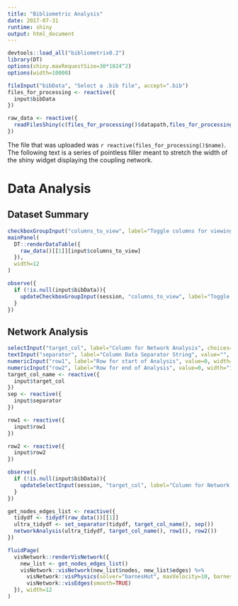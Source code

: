 ```yaml
---
title: "Bibliometric Analysis"
date: 2017-07-31
runtime: shiny
output: html_document
---
```

<style>
body {
  position: absolute;
  left: 20px;
}
</style>

``` r
devtools::load_all("bibliometrix0.2")
library(DT)
options(shiny.maxRequestSize=30*1024^2)
options(width=10000)
```

```r
fileInput("bibData", "Select a .bib file", accept=".bib")
files_for_processing <- reactive({
  input$bibData
})

raw_data <- reactive({
  readFilesShiny(c(files_for_processing()$datapath,files_for_processing()$name)) %>% convert2dfShiny()
})
```

The file that was uploaded was `r reactive(files_for_processing()$name)`. The following text is a series of pointless filler meant to stretch the width of the shiny widget displaying the coupling network.

# Data Analysis {.tabset} 
## Dataset Summary

```r
checkboxGroupInput("columns_to_view", label="Toggle columns for viewing", choices=NULL, inline=TRUE, width="100%")
mainPanel(
  DT::renderDataTable({
    raw_data()[[1]][input$columns_to_view]
  }),
  width=12
)

observe({
  if (!is.null(input$bibData)){
    updateCheckboxGroupInput(session, "columns_to_view", label="Toggle columns for viewing", choices=colnames(raw_data()[[1]]), inline=TRUE)
  }
})
```

## Network Analysis
```r
selectInput("target_col", label="Column for Network Analysis", choices=NULL, multiple=FALSE, width="100%")
textInput("separator", label="Column Data Separator String", value="", width="100%")
numericInput("row1", label="Row for start of Analysis", value=0, width="100%")
numericInput("row2", label="Row for end of Analysis", value=0, width="100%")
target_col_name <- reactive({
  input$target_col
})
sep <- reactive({
  input$separator
})

row1 <- reactive({
  input$row1
})

row2 <- reactive({
  input$row2
})

observe({
  if (!is.null(input$bibData)){
    updateSelectInput(session, "target_col", label="Column for Network Analysis", choices=colnames(raw_data()[[1]]))
  }
})
```

```r
get_nodes_edges_list <- reactive({
  tidydf <- tidydf(raw_data())[[1]]
  ultra_tidydf <- set_separator(tidydf, target_col_name(), sep())
  networkAnalysis(ultra_tidydf, target_col_name(), row1(), row2()) 
})

fluidPage(
  visNetwork::renderVisNetwork({
    new_list <- get_nodes_edges_list()
    visNetwork::visNetwork(new_list$nodes, new_list$edges) %>%
      visNetwork::visPhysics(solver="barnesHut", maxVelocity=10, barnesHut=list(damping=1, avoidOverlap=1, springLength=200)) %>%
      visNetwork::visEdges(smooth=TRUE)
  }), width=12
)
```
